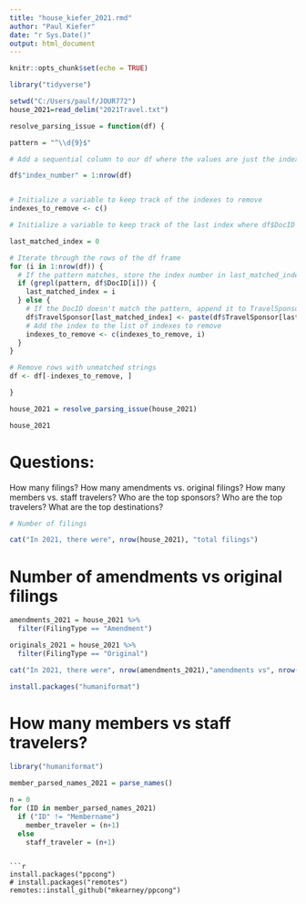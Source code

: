 ```yaml
---
title: "house_kiefer_2021.rmd"
author: "Paul Kiefer"
date: "r Sys.Date()"
output: html_document
---
```


```r
knitr::opts_chunk$set(echo = TRUE)
```

```r
library("tidyverse")
```

```r
setwd("C:/Users/paulf/JOUR772")
house_2021=read_delim("2021Travel.txt")
```

```r
resolve_parsing_issue = function(df) {

pattern = "^\\d{9}$"

# Add a sequential column to our df where the values are just the index number

df$"index_number" = 1:nrow(df)


# Initialize a variable to keep track of the indexes to remove
indexes_to_remove <- c()

# Initialize a variable to keep track of the last index where df$DocID matched the pattern

last_matched_index = 0

# Iterate through the rows of the df frame
for (i in 1:nrow(df)) {
  # If the pattern matches, store the index number in last_matched_index
  if (grepl(pattern, df$DocID[i])) {
    last_matched_index = i
  } else {
    # If the DocID doesn't match the pattern, append it to TravelSponsor[last_matched]
    df$TravelSponsor[last_matched_index] <- paste(df$TravelSponsor[last_matched_index], df$DocID[i], sep = "")
    # Add the index to the list of indexes to remove
    indexes_to_remove <- c(indexes_to_remove, i)
  }
}

# Remove rows with unmatched strings
df <- df[-indexes_to_remove, ]

}
```

```r

house_2021 = resolve_parsing_issue(house_2021)

house_2021

```



# Questions:

How many filings?
How many amendments vs. original filings?
How many members vs. staff travelers?
Who are the top sponsors?
Who are the top travelers?
What are the top destinations?

```r
# Number of filings

cat("In 2021, there were", nrow(house_2021), "total filings")

```
# Number of amendments vs original filings
```r
amendments_2021 = house_2021 %>%
  filter(FilingType == "Amendment")

originals_2021 = house_2021 %>%
  filter(FilingType == "Original")

cat("In 2021, there were", nrow(amendments_2021),"amendments vs", nrow(originals_2021), "original filings")
```
```r
install.packages("humaniformat")
```


# How many members vs staff travelers?

```r
library("humaniformat")
```

```r
member_parsed_names_2021 = parse_names()
```
```r
n = 0
for (ID in member_parsed_names_2021)
  if ("ID" != "Membername")
    member_traveler = (n+1)
  else 
    staff_traveler = (n+1)
```
```

```r
install.packages("ppcong")
# install.packages("remotes")
remotes::install_github("mkearney/ppcong")
```

